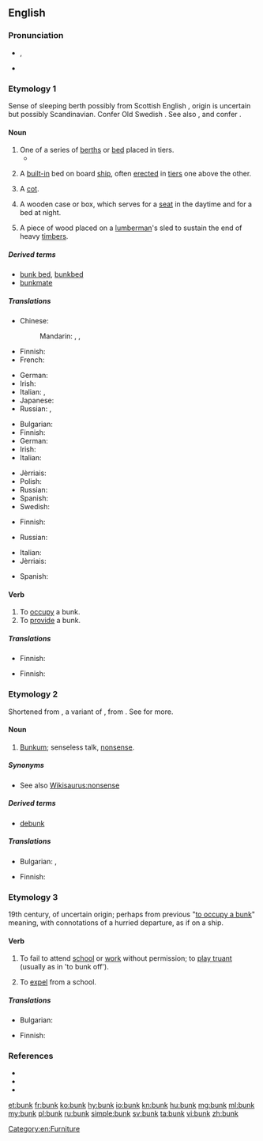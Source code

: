 ==English==
{{wikipedia}}

===Pronunciation===
* {{enPR|bŭngk}}, {{IPA|/bʌŋk/|lang=en}}
* {{rhymes|ʌŋk|lang=en}}

===Etymology 1===
Sense of sleeping berth possibly from Scottish English {{term|bunker||seat, bench|lang=en}}, origin is uncertain but possibly Scandinavian.
Confer Old Swedish {{term|bunke||boards used to protect the cargo of a ship|lang=gmq-osw}}.
See also {{term|boarding|lang=en}}, {{term|flooring|lang=en}} and confer {{term|bunch|lang=en}}.

====Noun====
{{en-noun}}

# One of a series of [[berth]]s or [[bed]] placed in tiers.
#* {{quote-book|year=1913|author=[[w:Robert Barr (writer)|Robert Barr]]
|title=Lord Stranleigh Abroad
|chapter=6|url=http://openlibrary.org/works/OL1796924W
|passage=The men resided in a huge bunk house, which consisted of one room only, with a shack outside where the cooking was done. In the large room were a dozen '''bunks''' ; half of them in a very dishevelled state, […]}}
# {{context|nautical|lang=en}} A [[built-in]] bed on board [[ship]], often [[erected]] in [[tier]]s one above the other.
# {{context|military|lang=en}} A [[cot]].
# {{context|US|lang=en}} A wooden case or box, which serves for a [[seat]] in the daytime and for a bed at night.
# {{context|US|dialect|lang=en}} A piece of wood placed on a [[lumberman]]'s sled to sustain the end of heavy [[timber]]s.

=====Derived terms=====
* [[bunk bed]], [[bunkbed]]
* [[bunkmate]]

=====Translations=====
{{trans-top|one of a series of berth in tiers}}
* Chinese:
*: Mandarin: {{t+|cmn|舖位|sc=Hani}}, {{t+|cmn|铺位|tr=pùwèi|sc=Hani}}, {{t+|cmn|床位|tr=chuángwèi|sc=Hani}}
* Finnish: {{t+|fi|punkka}}
* French: {{t+|fr|couchette|f}}
{{trans-mid}}
* German: {{t+|de|Koje|f}}
* Irish: {{t|ga|bunc|m}}
* Italian: {{t|it|cuccetta|f}}, {{t+|it|letto a castello|m}}
* Japanese: {{t|ja|寝台|tr=しんだい, shindai}}
* Russian: {{t+|ru|ко́йка|f}}, {{t+|ru|по́лка|f|sc=Cyrl}}
{{trans-bottom}}

{{trans-top|(nautical) built-in bed on board ship}}
* Bulgarian: {{t|bg|койка|f|tr=kójka}}
* Finnish: {{t+|fi|punkka}}
* German: {{t+|de|Koje|f}}
* Irish: {{t|ga|bunc|m}}
* Italian: {{t|it|cuccetta|f}}
{{trans-mid}}
* Jèrriais: {{t|roa-jer|cabanne|f}}
* Polish: {{t+|pl|koja|f}}
* Russian: {{t+|ru|ко́йка|f}}
* Spanish: {{t+|es|camarote|m}}
* Swedish: {{t|sv|koj|c}}
{{trans-bottom}}

{{trans-top|(military) cot}}
* Finnish: {{t+|fi|punkka}}
{{trans-mid}}
* Russian: {{t+|ru|ко́йка|f}}
{{trans-bottom}}

{{checktrans-top}}
* Italian: {{t-check|it|giaciglio|m}}
* Jèrriais: {{t-check|roa-jer|liet d'pathai|m}}
{{trans-mid}}
* Spanish: {{t-check|es|litera|f}}
{{trans-bottom}}

====Verb====
{{en-verb}}

# To [[occupy]] a bunk.
# To [[provide]] a bunk.

=====Translations=====
{{trans-top|to occupy a bunk}}
* Finnish: {{t|fi|bunkata}}
{{trans-mid}}
{{trans-bottom}}

{{trans-top|to provide a bunk}}
* Finnish: {{t+|fi|majoittaa}}
{{trans-mid}}
{{trans-bottom}}

===Etymology 2===
Shortened from {{term|bunkum|lang=en}}, a variant of {{term|buncombe|lang=en}}, from {{w|Buncombe County, North Carolina}}. See {{m|en|bunkum}} for more.

====Noun====
{{en-noun|-}}

# {{context|slang|lang=en}} [[bunkum|Bunkum]]; senseless talk, [[nonsense]].

=====Synonyms=====
* See also [[Wikisaurus:nonsense]]

=====Derived terms=====
* [[debunk]]

=====Translations=====
{{trans-top|nonsense}}
* Bulgarian: {{t+|bg|глупости|p}},  {{t+|bg|дрънканици|p}}
{{trans-mid}}
* Finnish: {{t+|fi|soopa}}
{{trans-bottom}}

===Etymology 3===
19th century, of uncertain origin; perhaps from previous "[[bunk#Etymology 1|to occupy a bunk]]" meaning, with connotations of a hurried departure, as if on a ship.

====Verb====
{{en-verb}}

# {{context|British|lang=en}} To fail to attend [[school]] or [[work]] without permission; to [[play truant]] (usually as in 'to bunk off').
# {{context|obsolete|lang=en}} To [[expel]] from a school.

=====Translations=====
{{trans-top|to fail to attend school without permission}}
* Bulgarian: {{t|bg|бягам от училище}}
{{trans-mid}}
* Finnish: {{t+|fi|lintsata}}
{{trans-bottom}}

===References===
* {{R:Online Etymology Dictionary}}
* {{R:Websters}}
* {{R:Webster 1913}}

[[Category:en:Furniture]]

[[et:bunk]]
[[fr:bunk]]
[[ko:bunk]]
[[hy:bunk]]
[[io:bunk]]
[[kn:bunk]]
[[hu:bunk]]
[[mg:bunk]]
[[ml:bunk]]
[[my:bunk]]
[[pl:bunk]]
[[ru:bunk]]
[[simple:bunk]]
[[sv:bunk]]
[[ta:bunk]]
[[vi:bunk]]
[[zh:bunk]]